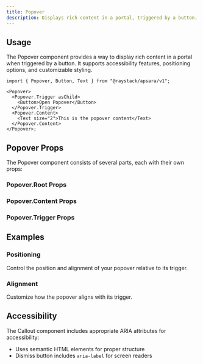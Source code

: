 ```yaml
---
title: Popover
description: Displays rich content in a portal, triggered by a button.
---
```



<Demo data={playground} />

## Usage

The Popover component provides a way to display rich content in a portal when triggered by a button. It supports accessibility features, positioning options, and customizable styling.

```tsx
import { Popover, Button, Text } from "@raystack/apsara/v1";

<Popover>
  <Popover.Trigger asChild>
    <Button>Open Popover</Button>
  </Popover.Trigger>
  <Popover.Content>
    <Text size="2">This is the popover content</Text>
  </Popover.Content>
</Popover>;
```

## Popover Props

The Popover component consists of several parts, each with their own props:

### Popover.Root Props

<auto-type-table path="./props.ts" name="PopoverRootProps" />

### Popover.Content Props

<auto-type-table path="./props.ts" name="PopoverContentProps" />

### Popover.Trigger Props

<auto-type-table path="./props.ts" name="PopoverTriggerProps" />

## Examples

### Positioning

Control the position and alignment of your popover relative to its trigger.

<Demo data={positionDemo} />

### Alignment

Customize how the popover aligns with its trigger.

<Demo data={alignDemo} />

## Accessibility

The Callout component includes appropriate ARIA attributes for accessibility:

- Uses semantic HTML elements for proper structure
- Dismiss button includes `aria-label` for screen readers
